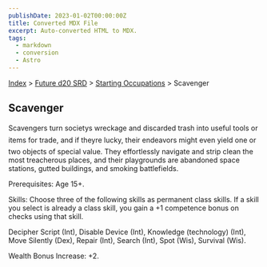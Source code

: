 ```yaml
---
publishDate: 2023-01-02T00:00:00Z
title: Converted MDX File
excerpt: Auto-converted HTML to MDX.
tags:
  - markdown
  - conversion
  - Astro
---
```


[Index](-index) > [Future d20 SRD](future-d20-srd-index) > [Starting Occupations](future-d20-srd-starting-occupations-index) > Scavenger

## Scavenger

Scavengers turn societys wreckage and discarded trash into useful tools or items for trade, and if theyre lucky, their endeavors might even yield one or two objects of special value. They effortlessly navigate and strip clean the most treacherous places, and their playgrounds are abandoned space stations, gutted buildings, and smoking battlefields.

Prerequisites: Age 15+.

Skills: Choose three of the following skills as permanent class skills. If a skill you select is already a class skill, you gain a +1 competence bonus on checks using that skill.

Decipher Script (Int), Disable Device (Int), Knowledge (technology) (Int), Move Silently (Dex), Repair (Int), Search (Int), Spot (Wis), Survival (Wis).

Wealth Bonus Increase: +2.
